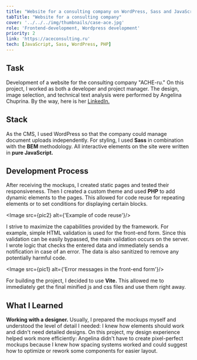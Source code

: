 ```yaml
---
title: "Website for a consulting company on WordPress, Sass and JavaScript"
tabTitle: "Website for a consulting company"
cover: '../../../img/thumbnails/case-ace.jpg'
role: 'Frontend-development, Wordpress development'
priority: 2
link: 'https://aceconsulting.ru'
tech: [JavaScript, Sass, WordPress, PHP]
---
```




## Task

Development of a website for the consulting company "ACHE-ru." On this project, I worked as both a developer and project manager. The design, image selection, and technical text analysis were performed by Angelina Chuprina. By the way, here is her [LinkedIn.](https://www.linkedin.com/in/angechuprina/)

## Stack

As the CMS, I used WordPress so that the company could manage document uploads independently. For styling, I used **Sass** in combination with the **BEM** methodology. All interactive elements on the site were written in **pure JavaScript.**

## Development Process

After receiving the mockups, I created static pages and tested their responsiveness. Then I created a custom theme and used **PHP** to add dynamic elements to the pages. This allowed for code reuse for repeating elements or to set conditions for displaying certain blocks.

<Image src={pic2} alt={'Example of code reuse'}/>

I strive to maximize the capabilities provided by the framework. For example, simple HTML validation is used for the front-end form. Since this validation can be easily bypassed, the main validation occurs on the server. I wrote logic that checks the entered data and immediately sends a notification in case of an error. The data is also sanitized to remove any potentially harmful code.

<Image src={pic1} alt={'Error messages in the front-end form'}/>

For building the project, I decided to use **Vite.** This allowed me to immediately get the final minified js and css files and use them right away.

## What I Learned

**Working with a designer.** Usually, I prepared the mockups myself and understood the level of detail I needed: I knew how elements should work and didn't need detailed designs. On this project, my design experience helped work more efficiently: Angelina didn't have to create pixel-perfect mockups because I knew how spacing systems worked and could suggest how to optimize or rework some components for easier layout.
